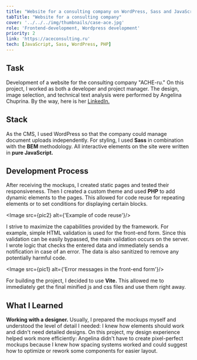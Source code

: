 ```yaml
---
title: "Website for a consulting company on WordPress, Sass and JavaScript"
tabTitle: "Website for a consulting company"
cover: '../../../img/thumbnails/case-ace.jpg'
role: 'Frontend-development, Wordpress development'
priority: 2
link: 'https://aceconsulting.ru'
tech: [JavaScript, Sass, WordPress, PHP]
---
```




## Task

Development of a website for the consulting company "ACHE-ru." On this project, I worked as both a developer and project manager. The design, image selection, and technical text analysis were performed by Angelina Chuprina. By the way, here is her [LinkedIn.](https://www.linkedin.com/in/angechuprina/)

## Stack

As the CMS, I used WordPress so that the company could manage document uploads independently. For styling, I used **Sass** in combination with the **BEM** methodology. All interactive elements on the site were written in **pure JavaScript.**

## Development Process

After receiving the mockups, I created static pages and tested their responsiveness. Then I created a custom theme and used **PHP** to add dynamic elements to the pages. This allowed for code reuse for repeating elements or to set conditions for displaying certain blocks.

<Image src={pic2} alt={'Example of code reuse'}/>

I strive to maximize the capabilities provided by the framework. For example, simple HTML validation is used for the front-end form. Since this validation can be easily bypassed, the main validation occurs on the server. I wrote logic that checks the entered data and immediately sends a notification in case of an error. The data is also sanitized to remove any potentially harmful code.

<Image src={pic1} alt={'Error messages in the front-end form'}/>

For building the project, I decided to use **Vite.** This allowed me to immediately get the final minified js and css files and use them right away.

## What I Learned

**Working with a designer.** Usually, I prepared the mockups myself and understood the level of detail I needed: I knew how elements should work and didn't need detailed designs. On this project, my design experience helped work more efficiently: Angelina didn't have to create pixel-perfect mockups because I knew how spacing systems worked and could suggest how to optimize or rework some components for easier layout.
